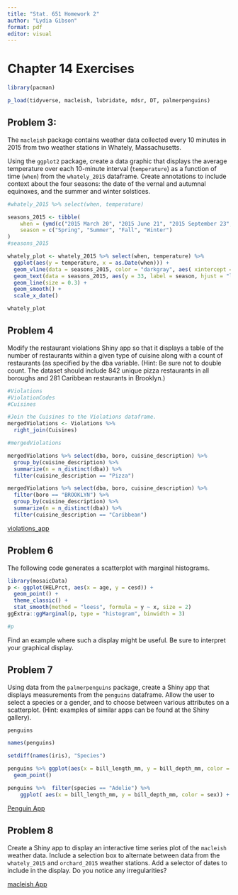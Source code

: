 ```yaml
---
title: "Stat. 651 Homework 2"
author: "Lydia Gibson"
format: pdf
editor: visual
---
```


# Chapter 14 Exercises

     
```r
library(pacman)

p_load(tidyverse, macleish, lubridate, mdsr, DT, palmerpenguins)
```


## Problem 3: 
The `macleish` package contains weather data collected every 10 minutes in 2015 from two weather stations in Whately, Massachusetts. 

Using the `ggplot2` package, create a data graphic that displays the average temperature over each 10-minute interval (`temperature`) as a function of time (`when`) from the `whately_2015` dataframe. Create annotations to include context about the four seasons: the date of the vernal and autumnal equinoxes, and the summer and winter solstices.


```r
#whately_2015 %>% select(when, temperature)

seasons_2015 <- tibble(
    when = (ymd(c("2015 March 20", "2015 June 21", "2015 September 23", "2015 December 21"))),
    season = c("Spring", "Summer", "Fall", "Winter")
)
#seasons_2015

whately_plot <- whately_2015 %>% select(when, temperature) %>% 
  ggplot(aes(y = temperature, x = as.Date(when))) +
  geom_vline(data = seasons_2015, color = "darkgray", aes( xintercept = as.Date(when) ) ) +
  geom_text(data = seasons_2015, aes(y = 33, label = season, hjust = "left")) +
  geom_line(size = 0.3) + 
  geom_smooth() +
  scale_x_date()

whately_plot
```


## Problem 4
Modify the restaurant violations Shiny app so that it displays a table of the number of restaurants within a given type of cuisine along with a count of restaurants (as specified by the dba variable. (Hint: Be sure not to double count. The dataset should include 842 unique pizza restaurants in all boroughs and 281 Caribbean restaurants in Brooklyn.)



```r
#Violations
#ViolationCodes
#Cuisines

#Join the Cuisines to the Violations dataframe.
mergedViolations <- Violations %>%
  right_join(Cuisines)

#mergedViolations

mergedViolations %>% select(dba, boro, cuisine_description) %>% 
  group_by(cuisine_description) %>% 
  summarize(n = n_distinct(dba)) %>% 
  filter(cuisine_description == "Pizza")

mergedViolations %>% select(dba, boro, cuisine_description) %>% 
  filter(boro == "BROOKLYN") %>% 
  group_by(cuisine_description) %>% 
  summarize(n = n_distinct(dba)) %>% 
  filter(cuisine_description == "Caribbean")
```

[violations_app](https://lgibson7.shinyapps.io/Violations_App/)



## Problem 6
The following code generates a scatterplot with marginal histograms.

```r
library(mosaicData)
p <- ggplot(HELPrct, aes(x = age, y = cesd)) +
  geom_point() +
  theme_classic() +
  stat_smooth(method = "loess", formula = y ~ x, size = 2)
ggExtra::ggMarginal(p, type = "histogram", binwidth = 3)

#p
```
Find an example where such a display might be useful. Be sure to interpret your graphical display.

## Problem 7


Using data from the `palmerpenguins` package, create a Shiny app that displays measurements from the `penguins` dataframe. Allow the user to select a species or a gender, and to choose between various attributes on a scatterplot. (Hint: examples of similar apps can be found at the Shiny gallery).


```r
penguins

names(penguins)

setdiff(names(iris), "Species")

penguins %>% ggplot(aes(x = bill_length_mm, y = bill_depth_mm, color = sex )) +
  geom_point()

penguins %>%  filter(species == "Adelie") %>% 
    ggplot( aes(x = bill_length_mm, y = bill_depth_mm, color = sex)) + geom_point()
```

[Penguin App](https://lgibson7.shinyapps.io/Penguins_App/)


## Problem 8

Create a Shiny app to display an interactive time series plot of the `macleish` weather data. Include a selection box to alternate between data from the `whately_2015` and `orchard_2015` weather stations. Add a selector of dates to include in the display. Do you notice any irregularities?

[macleish App](https://lgibson7.shinyapps.io/Macleish_App/)


